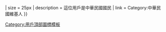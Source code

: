 {{Top icon
| image = {{#switch:{{{icon|}}}|1=National_Emblem_of_the_Republic_of_China.svg<!-- 選項一 -->|2=Flag_of_the_Republic_of_China.svg<!-- 選項二 -->|National_Emblem_of_the_Republic_of_China.svg<!-- 默認 -->}}
| size  = 25px
| description = 這位用戶是中華民國國民
| link  = Category:中華民國維基人
}}<noinclude>{{Documentation}}[[Category:用戶頂部圖標模板]]</noinclude>